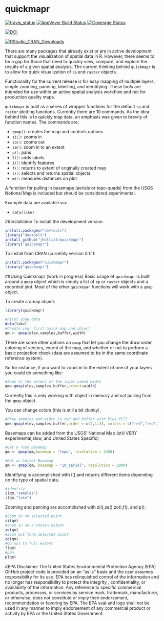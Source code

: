 quickmapr
=========

[![travis_status](https://travis-ci.org/jhollist/quickmapr.svg)](https://travis-ci.org/jhollist/quickmapr)  [![AppVeyor Build Status](https://ci.appveyor.com/api/projects/status/github/jhollist/quickmapr?branch=master)](https://ci.appveyor.com/project/jhollist/quickmapr) [![Coverage Status](https://coveralls.io/repos/jhollist/quickmapr/badge.svg?branch=master&service=github)](https://coveralls.io/github/jhollist/quickmapr?branch=master) 

[![DOI](https://zenodo.org/badge/doi/10.5281/zenodo.33135.svg)](http://dx.doi.org/10.5281/zenodo.33135)

[![RStudio_CRAN_Downloads](http://cranlogs.r-pkg.org/badges/quickmapr)](http://cranlogs.r-pkg.org/badges/quickmapr)

There are many packages that already exist or are in active development that support the visualization of spatial data in R.  However, there seems to be a gap for those that need to quickly view, compare, and explore the results of a given spatial analysis. The current thinking behind `quickmapr` is to allow for quick visualization of `sp` and `raster` objects. 

Functionality for the current release is for easy mapping of multiple layers, simple zooming, panning, labelling, and identifying.  These tools are intended for use within an active spatial analysis workflow and not for production quality maps.

`quickmapr` is built as a series of wrapper functions for the default `sp` and `raster` plotting functions. Currently there are 10 commands.  As the idea behind this is to quickly map data, an emphasis was given to brevity of function names.  The commands are:

- `qmap()`: creates the map and controls options
- `zi()`: zooms in
- `zo()`: zooms out
- `ze()`: zoom in to an extent
- `p()`: pans
- `l()`: adds labels
- `i()`: identify features
- `f()`: returns to extent of originally created map
- `s()`: selects and returns spatial objects
- `m()`: measures distances on plot

A function for pulling in basemaps (aerials or topo-quads) from the USGS National Map is included but should be considered experimental.

Example data are available via:

- `data(lake)`

##Installation
To install the development version:

```r
install.packages("devtools")
library("devtools")
install_github("jhollist/quickmapr")
library("quickmapr")
```

To install from CRAN (curretnly version 0.1.1):

```r
install.packages("quickmapr")
library("quickmapr")
```

##Using Quickmapr (work in progress)
Basic usage of `quickmapr` is built around a `qmap` object which is simply a list of `sp` or `raster` objects and a recorded plot.  Most of the other `quickmpar` functions will work with a `qmap` object.

To create a qmap object:
```r
library(quickmapr)
```

```r
#First some data
data(lake)
#Create your first quick map and object
qm <- qmap(elev,samples,buffer,width)
```

There are some other options on `qmap` that let you change the draw order, coloring of vectors, extent of the map, and whether or not to preform a basic projection check (data are assumed to be in the same coordinate reference system).

So for instance, if you want to zoom in to the extent of one of your layers you could do something like:

```r
#Zoom to the extent of the layer named width
qm<-qmap(elev,samples,buffer,extent=width)
```

Currently this is only working with object in memory and not pulling from the `qmap` object.  

You can change colors (this is still a bit clunky).

```r
#draw samples and width in red and buffer with blue fill
qm<-qmap(elev,samples,buffer,order = c(2,1,3), colors = c("red","red","blue"), fill=TRUE)
```

Basemaps can be added from the USGS' National Map (still VERY experimental,slow,
and United States Specific)

```r
#Get a Topo Basemap
qm <- qmap(qm,basemap = "topo", resolution = 1000)

#Get an Aerial Basemap
qm <- qmap(qm, basemap = "1m_aerial", resolution = 1000)
```

Identifying is accomplished with i() and returns different items depending on the type of spatial data.  


```r
#identify
i(qm,"samples")
i(qm,"lake")
```


Zooming and panning are accomplished with zi(),ze(),zo(),f(), and p():

```r
#Zoom in on selected point
zi(qm)
#Zoom in on a chosen extent
ze(qm)
#Zoom out form selected point
zo(qm)
#Go out to full extent
f(qm)
#pan
p(qm)
```


#EPA Disclaimer
The United States Environmental Protection Agency (EPA) GitHub project code is provided on an "as is" basis and the user assumes responsibility for its use.  EPA has relinquished control of the information and no longer has responsibility to protect the integrity , confidentiality, or availability of the information.  Any reference to specific commercial products, processes, or services by service mark, trademark, manufacturer, or otherwise, does not constitute or imply their endorsement, recommendation or favoring by EPA.  The EPA seal and logo shall not be used in any manner to imply endorsement of any commercial product or activity by EPA or the United States Government.


 